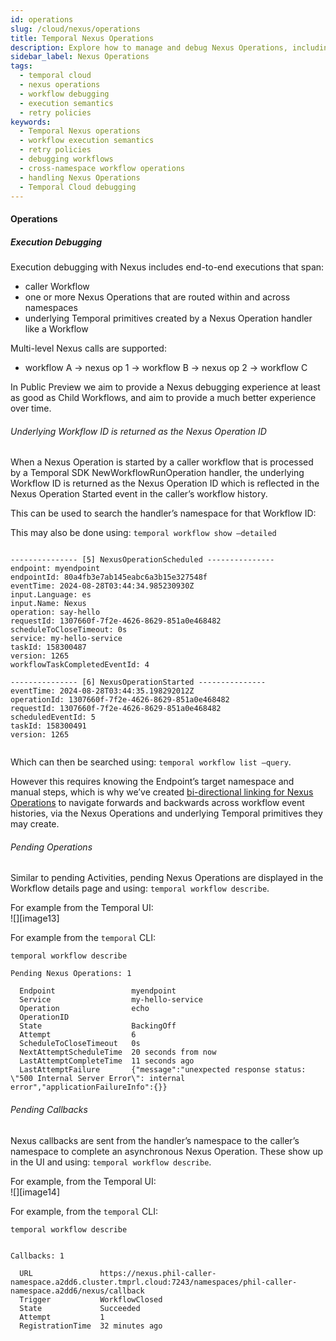 ```yaml
---
id: operations
slug: /cloud/nexus/operations
title: Temporal Nexus Operations
description: Explore how to manage and debug Nexus Operations, including retry policies, execution semantics, and cross-namespace operations in Temporal Cloud.
sidebar_label: Nexus Operations
tags:
  - temporal cloud
  - nexus operations
  - workflow debugging
  - execution semantics
  - retry policies
keywords:
  - Temporal Nexus operations
  - workflow execution semantics
  - retry policies
  - debugging workflows
  - cross-namespace workflow operations
  - handling Nexus Operations
  - Temporal Cloud debugging
---
```


#### Operations

##### Execution Debugging

Execution debugging with Nexus includes end-to-end executions that span:

* caller Workflow  
* one or more Nexus Operations that are routed within and across namespaces  
* underlying Temporal primitives created by a Nexus Operation handler like a Workflow

Multi-level Nexus calls are supported:

* workflow A \-\> nexus op 1 \-\> workflow B \-\> nexus op 2 \-\> workflow C

In Public Preview we aim to provide a Nexus debugging experience at least as good as Child Workflows, and aim to provide a much better experience over time.

###### *Underlying Workflow ID is returned as the Nexus Operation ID*

When a Nexus Operation is started by a caller workflow that is processed by a Temporal SDK NewWorkflowRunOperation handler, the underlying Workflow ID is returned as the Nexus Operation ID which is reflected in the Nexus Operation Started event in the caller’s workflow history.  

This can be used to search the handler’s namespace for that Workflow ID:  

This may also be done using: `temporal workflow show –detailed`

```

--------------- [5] NexusOperationScheduled ---------------
endpoint: myendpoint
endpointId: 80a4fb3e7ab145eabc6a3b15e327548f
eventTime: 2024-08-28T03:44:34.985230930Z
input.Language: es
input.Name: Nexus
operation: say-hello
requestId: 1307660f-7f2e-4626-8629-851a0e468482
scheduleToCloseTimeout: 0s
service: my-hello-service
taskId: 158300487
version: 1265
workflowTaskCompletedEventId: 4

--------------- [6] NexusOperationStarted ---------------
eventTime: 2024-08-28T03:44:35.198292012Z
operationId: 1307660f-7f2e-4626-8629-851a0e468482
requestId: 1307660f-7f2e-4626-8629-851a0e468482
scheduledEventId: 5
taskId: 158300491
version: 1265


```

Which can then be searched using: `temporal workflow list –query`.

However this requires knowing the Endpoint’s target namespace and manual steps, which is why we’ve created [bi-directional linking for Nexus Operations](\#bi-directional-linking-(coming-soon-…)) to navigate forwards and backwards across workflow event histories, via the Nexus Operations and underlying Temporal primitives they may create.

###### *Pending Operations*

Similar to pending Activities, pending Nexus Operations are displayed in the Workflow details page and using: `temporal workflow describe`.

For example from the Temporal UI:  
![][image13]

For example from the `temporal` CLI:

```
temporal workflow describe

Pending Nexus Operations: 1

  Endpoint                 myendpoint
  Service                  my-hello-service
  Operation                echo
  OperationID
  State                    BackingOff
  Attempt                  6
  ScheduleToCloseTimeout   0s
  NextAttemptScheduleTime  20 seconds from now
  LastAttemptCompleteTime  11 seconds ago
  LastAttemptFailure       {"message":"unexpected response status: \"500 Internal Server Error\": internal error","applicationFailureInfo":{}}
```

###### *Pending Callbacks*

Nexus callbacks are sent from the handler’s namespace to the caller’s namespace to complete an asynchronous Nexus Operation. These show up in the UI and using: `temporal workflow describe`.

For example, from the Temporal UI:  
![][image14]

For example, from the `temporal` CLI:

```
temporal workflow describe


Callbacks: 1

  URL               https://nexus.phil-caller-namespace.a2dd6.cluster.tmprl.cloud:7243/namespaces/phil-caller-namespace.a2dd6/nexus/callback
  Trigger           WorkflowClosed
  State             Succeeded
  Attempt           1
  RegistrationTime  32 minutes ago
```



